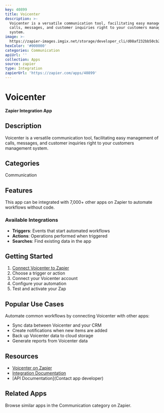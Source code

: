 ```yaml
---
key: 40899
title: Voicenter
description: >-
  Voicenter is a versatile communication tool, facilitating easy management of
  calls, messages, and customer inquiries right to your customers management
  system.
image: >-
  https://zapier-images.imgix.net/storage/developer_cli/d08af232bb50cb229a36d9de9c657ebe.png?auto=format%2Ccompress&ixlib=python-3.0.0&q=50
hexColor: '#000000'
categories: Communication
apiUrl: ''
collection: Apps
source: zapier
type: Integration
zapierUrl: 'https://zapier.com/apps/40899'
---
```

# Voicenter

**Zapier Integration App**

## Description

Voicenter is a versatile communication tool, facilitating easy management of calls, messages, and customer inquiries right to your customers management system.

## Categories

Communication

## Features

This app can be integrated with 7,000+ other apps on Zapier to automate workflows without code.

### Available Integrations

- **Triggers**: Events that start automated workflows
- **Actions**: Operations performed when triggered
- **Searches**: Find existing data in the app

## Getting Started

1. [Connect Voicenter to Zapier](https://zapier.com/apps/40899)
2. Choose a trigger or action
3. Connect your Voicenter account
4. Configure your automation
5. Test and activate your Zap

## Popular Use Cases

Automate common workflows by connecting Voicenter with other apps:

- Sync data between Voicenter and your CRM
- Create notifications when new items are added
- Back up Voicenter data to cloud storage
- Generate reports from Voicenter data

## Resources

- [Voicenter on Zapier](https://zapier.com/apps/40899)
- [Integration Documentation](https://zapier.com/apps/40899/integrations)
- [API Documentation](Contact app developer)

## Related Apps

Browse similar apps in the Communication category on Zapier.

